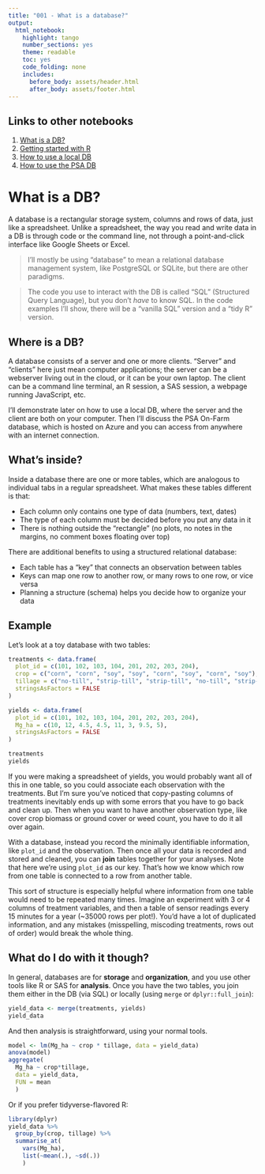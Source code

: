 ```yaml
---
title: "001 - What is a database?"
output:
  html_notebook: 
    highlight: tango
    number_sections: yes
    theme: readable
    toc: yes
    code_folding: none
    includes:
      before_body: assets/header.html
      after_body: assets/footer.html
---
```



## Links to other notebooks

1. [What is a DB?](001_What_is_a_database.nb.html)
2. [Getting started with R](002_Getting_started_with_R.nb.html)
3. [How to use a local DB](003_How_to_use_a_local_DB.nb.html)
4. [How to use the PSA DB](004_How_to_use_the_PSA_DB.nb.html)
 
# What is a DB?
A database is a rectangular storage system, columns and rows of data, just like a spreadsheet. Unlike a spreadsheet, the way you read and write data in a DB is through code or the command line, not through a point-and-click interface like Google Sheets or Excel.

 > I'll mostly be using "database" to mean a relational database management system, like PostgreSQL or SQLite, but there are other paradigms.
 
 > The code you use to interact with the DB is called "SQL" (Structured Query Language), but you don't *have* to know SQL. In the code examples I'll show, there will be a "vanilla SQL" version and a "tidy R" version.

## Where is a DB?

A database consists of a server and one or more clients. "Server" and "clients" here just mean computer applications; the server can be a webserver living out in the cloud, or it can be your own laptop. The client can be a command line terminal, an R session, a SAS session, a webpage running JavaScript, etc. 

I'll demonstrate later on how to use a local DB, where the server and the client are both on your computer. Then I'll discuss the PSA On-Farm database, which is hosted on Azure and you can access from anywhere with an internet connection.

## What's inside?

Inside a database there are one or more tables, which are analogous to individual tabs in a regular spreadsheet. What makes these tables different is that:

 * Each column only contains one type of data (numbers, text, dates)
 * The type of each column must be decided before you put any data in it
 * There is nothing outside the "rectangle" (no plots, no notes in the margins, no comment boxes floating over top)
 
There are additional benefits to using a structured relational database:

 * Each table has a "key" that connects an observation between tables
 * Keys can map one row to another row, or many rows to one row, or vice versa
 * Planning a structure (schema) helps you decide how to organize your data

## Example
Let's look at a toy database with two tables:

```r
treatments <- data.frame(
  plot_id = c(101, 102, 103, 104, 201, 202, 203, 204),
  crop = c("corn", "corn", "soy", "soy", "corn", "soy", "corn", "soy"),
  tillage = c("no-till", "strip-till", "strip-till", "no-till", "strip-till", "no-till", "no-till", "strip-till"),
  stringsAsFactors = FALSE
)

yields <- data.frame(
  plot_id = c(101, 102, 103, 104, 201, 202, 203, 204),
  Mg_ha = c(10, 12, 4.5, 4.5, 11, 3, 9.5, 5),
  stringsAsFactors = FALSE
)
```

```r
treatments
yields
```
If you were making a spreadsheet of yields, you would probably want all of this in one table, so you could associate each observation with the treatments. But I'm sure you've noticed that copy-pasting columns of treatments inevitably ends up with some errors that you have to go back and clean up. Then when you want to have another observation type, like cover crop biomass or ground cover or weed count, you have to do it all over again.

With a database, instead you record the minimally identifiable information, like `plot_id` and the observation. Then once all your data is recorded and stored and cleaned, you can **join** tables together for your analyses. Note that here we're using `plot_id` as our key. That's how we know which row from one table is connected to a row from another table. 

This sort of structure is especially helpful where information from one table would need to be repeated many times. Imagine an experiment with 3 or 4 columns of treatment variables, and then a table of sensor readings every 15 minutes for a year (~35000 rows per plot!). You'd have a lot of duplicated information, and any mistakes (misspelling, miscoding treatments, rows out of order) would break the whole thing.

## What do I do with it though?

In general, databases are for **storage** and **organization**, and you use other tools like R or SAS for **analysis**. Once you have the two tables, you join them either in the DB (via SQL) or locally (using `merge` or `dplyr::full_join`):

```r
yield_data <- merge(treatments, yields)
yield_data
```

And then analysis is straightforward, using your normal tools.

```r
model <- lm(Mg_ha ~ crop * tillage, data = yield_data)
anova(model)
aggregate(
  Mg_ha ~ crop*tillage, 
  data = yield_data, 
  FUN = mean
  )
```

Or if you prefer tidyverse-flavored R:

```r
library(dplyr)
yield_data %>% 
  group_by(crop, tillage) %>% 
  summarise_at(
    vars(Mg_ha), 
    list(~mean(.), ~sd(.))
    )
```
